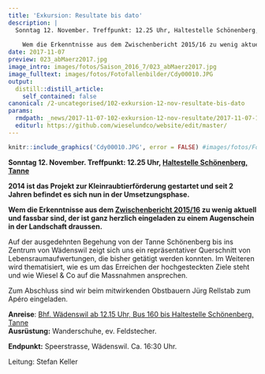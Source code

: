 ```yaml
---
title: 'Exkursion: Resultate bis dato'
description: |
  Sonntag 12. November. Treffpunkt: 12.25 Uhr, Haltestelle Schönenberg, Tanne  2014 ist das Projekt zur Kleinraubtierförderung gestartet und seit 2 Jahren befindet es sich nun in der Umsetzungsphase. 
  
    Wem die Erkenntnisse aus dem Zwischenbericht 2015/16 zu wenig aktuell und fassbar sind, der ist ganz herzlich eingeladen zu einem Augenschein in der Landschaft draussen.  
date: 2017-11-07
preview: 023_abMaerz2017.jpg
image_intro: images/fotos/Saison_2016_7/023_abMaerz2017.jpg
image_fulltext: images/fotos/Fotofallenbilder/Cdy00010.JPG
output:
  distill::distill_article:
    self_contained: false
canonical: /2-uncategorised/102-exkursion-12-nov-resultate-bis-dato
params:
  rmdpath: _news/2017-11-07-102-exkursion-12-nov-resultate/2017-11-07-102-exkursion-12-nov-resultate.Rmd
  editurl: https://github.com/wieselundco/website/edit/master/
---
```



```r
knitr::include_graphics('Cdy00010.JPG', error = FALSE) #images/fotos/Fotofallenbilder/Cdy00010.JPG
```

**Sonntag 12. November. Treffpunkt: 12.25 Uhr, [Haltestelle Schönenberg,
Tanne](https://map.search.ch/Sch%C3%B6nenberg,Tanne)**

**2014 ist das Projekt zur Kleinraubtierförderung gestartet und seit 2
Jahren befindet es sich nun in der Umsetzungsphase.**

**Wem die Erkenntnisse aus dem [Zwischenbericht
2015/16](http://www.wieselundco.ch/images/dokumente/Berichte/Zwischenbericht_WiCoZ_2015-16.pdf) zu
wenig aktuell und fassbar sind, der ist ganz herzlich eingeladen zu
einem Augenschein in der Landschaft draussen.**

Auf der ausgedehnten Begehung von der Tanne Schönenberg bis ins Zentrum
von Wädenswil zeigt sich uns ein repräsentativer Querschnitt von
Lebensraumaufwertungen, die bisher getätigt werden konnten. Im Weiteren
wird thematisiert, wie es um das Erreichen der hochgesteckten Ziele
steht und wie Wiesel & Co auf die Massnahmen ansprechen.  
  
Zum Abschluss sind wir beim mitwirkenden Obstbauern Jürg Rellstab zum
Apéro eingeladen.

  
  
**Anreise**: [Bhf. Wädenswil ab 12.15 Uhr, Bus 160 bis Haltestelle
Schönenberg,
Tanne](https://fahrplan.search.ch/..Sch%C3%B6nenberg,Tanne)  
**Ausrüstung:** Wanderschuhe, ev. Feldstecher.

**Endpunkt:** Speerstrasse, Wädenswil. Ca. 16:30 Uhr.

Leitung: Stefan Keller

```r



```

<!--http://wieselundco.ch/2-uncategorised/102-exkursion-12-nov-resultate-bis-dato-->
